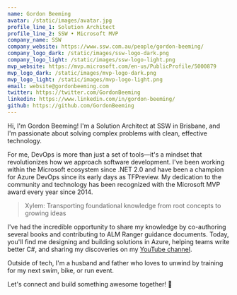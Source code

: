 ```yaml
---
name: Gordon Beeming
avatar: /static/images/avatar.jpg
profile_line_1: Solution Architect
profile_line_2: SSW • Microsoft MVP
company_name: SSW
company_website: https://www.ssw.com.au/people/gordon-beeming/
company_logo_dark: /static/images/ssw-logo-dark.png
company_logo_light: /static/images/ssw-logo-light.png
mvp_website: https://mvp.microsoft.com/en-us/PublicProfile/5000879
mvp_logo_dark: /static/images/mvp-logo-dark.png
mvp_logo_light: /static/images/mvp-logo-light.png
email: website@gordonbeeming.com
twitter: https://twitter.com/GordonBeeming
linkedin: https://www.linkedin.com/in/gordon-beeming/
github: https://github.com/GordonBeeming
---
```


Hi, I'm Gordon Beeming! I'm a Solution Architect at SSW in Brisbane, and I'm passionate about solving complex problems with clean, effective technology.

For me, DevOps is more than just a set of tools—it's a mindset that revolutionizes how we approach software development. I've been working within the Microsoft ecosystem since .NET 2.0 and have been a champion for Azure DevOps since its early days as TFPreview. My dedication to the community and technology has been recognized with the Microsoft MVP award every year since 2014.

> Xylem: Transporting foundational knowledge from root concepts to growing ideas

I've had the incredible opportunity to share my knowledge by co-authoring several books and contributing to ALM Ranger guidance documents. Today, you'll find me designing and building solutions in Azure, helping teams write better C#, and sharing my discoveries on my [YouTube channel](https://www.youtube.com/@gordonbeeming).

Outside of tech, I'm a husband and father who loves to unwind by training for my next swim, bike, or run event.

Let's connect and build something awesome together! 🚀
